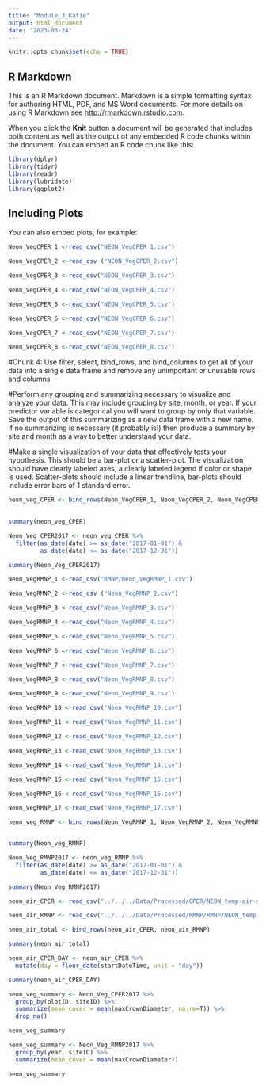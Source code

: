```yaml
---
title: "Module_3_Katie"
output: html_document
date: "2023-03-24"
---
```


```r
knitr::opts_chunk$set(echo = TRUE)
```

## R Markdown

This is an R Markdown document. Markdown is a simple formatting syntax for authoring HTML, PDF, and MS Word documents. For more details on using R Markdown see <http://rmarkdown.rstudio.com>.

When you click the **Knit** button a document will be generated that includes both content as well as the output of any embedded R code chunks within the document. You can embed an R code chunk like this:

```r


library(dplyr)
library(tidyr)
library(readr) 
library(lubridate)
library(ggplot2)


```

## Including Plots

You can also embed plots, for example:

```r


Neon_VegCPER_1 <-read_csv("NEON_VegCPER_1.csv")  

Neon_VegCPER_2 <-read_csv ("NEON_VegCPER_2.csv")

Neon_VegCPER_3 <-read_csv("NEON_VegCPER_3.csv")

Neon_VegCPER_4 <-read_csv("NEON_VegCPER_4.csv")

Neon_VegCPER_5 <-read_csv("NEON_VegCPER_5.csv")

Neon_VegCPER_6 <-read_csv("NEON_VegCPER_6.csv")

Neon_VegCPER_7 <-read_csv("NEON_VegCPER_7.csv")

Neon_VegCPER_8 <-read_csv("NEON_VegCPER_8.csv")


```

#Chunk 4: Use filter, select, bind_rows, and bind_columns to get all of your data into a single data frame and remove any unimportant or unusable rows and columns 

#Perform any grouping and summarizing necessary to visualize and analyze your data. This may include grouping by site, month, or year. If your predictor variable is categorical you will want to group by only that variable. Save the output of this summarizing as a new data frame with a new name. If no summarizing is necessary (it probably is!) then produce a summary by site and month as a way to better understand your data. 

#Make a single visualization of your data that effectively tests your hypothesis. This should be a bar-plot or a scatter-plot. The visualization should have clearly labeled axes, a clearly labeled legend if color or shape is used. Scatter-plots should include a linear trendline, bar-plots should include error bars of 1 standard error. 

```r

neon_veg_CPER <- bind_rows(Neon_VegCPER_1, Neon_VegCPER_2, Neon_VegCPER_3, Neon_VegCPER_4, Neon_VegCPER_5, Neon_VegCPER_6, Neon_VegCPER_7, Neon_VegCPER_8)
 

summary(neon_veg_CPER)


```
 


```r

Neon_Veg_CPER2017 <- neon_veg_CPER %>% 
  filter(as_date(date) >= as_date("2017-01-01") & 
         as_date(date) <= as_date("2017-12-31"))

summary(Neon_Veg_CPER2017)
```



``` r
Neon_VegRMNP_1 <-read_csv("RMNP/Neon_VegRMNP_1.csv")  

Neon_VegRMNP_2 <-read_csv ("Neon_VegRMNP_2.csv")

Neon_VegRMNP_3 <-read_csv("Neom_VegRMNP_3.csv")

Neon_VegRMNP_4 <-read_csv("Neon_VegRMNP_4.csv")

Neon_VegRMNP_5 <-read_csv("Neon_VegRMNP_5.csv")

Neon_VegRMNP_6 <-read_csv("Neon_VegRMNP_6.csv")

Neon_VegRMNP_7 <-read_csv("Neon_VegRMNP_7.csv")

Neon_VegRMNP_8 <-read_csv("Neon_VegRMNP_8.csv")

Neon_VegRMNP_9 <-read_csv("Neon_VegRMNP_9.csv")

Neon_VegRMNP_10 <-read_csv("Neon_VegRMNP_10.csv")

Neon_VegRMNP_11 <-read_csv("Neon_VegRMNP_11.csv")

Neon_VegRMNP_12 <-read_csv("Neon_VegRMNP_12.csv")

Neon_VegRMNP_13 <-read_csv("Neon_VegRMNP_13.csv")

Neon_VegRMNP_14 <-read_csv("Neon_VegRMNP_14.csv")

Neon_VegRMNP_15 <-read_csv("Neon_VegRMNP_15.csv")

Neon_VegRMNP_16 <-read_csv("Neon_VegRMNP_16.csv")

Neon_VegRMNP_17 <-read_csv("Neon_VegRMNP_17.csv")

```

``` r
neon_veg_RMNP <- bind_rows(Neon_VegRMNP_1, Neon_VegRMNP_2, Neon_VegRMNP_3, Neon_VegRMNP_4, Neon_VegRMNP_5, Neon_VegRMNP_6, Neon_VegRMNP_7, Neon_VegRMNP_8, Neon_VegRMNP_9, Neon_VegRMNP_10, Neon_VegRMNP_11, Neon_VegRMNP_12, Neon_VegRMNP_13, Neon_VegRMNP_14, Neon_VegRMNP_15, Neon_VegRMNP_16, Neon_VegRMNP_17)


summary(Neon_veg_RMNP)
```


``` r
Neon_Veg_RMNP2017 <- neon_veg_RMNP %>% 
  filter(as_date(date) >= as_date("2017-01-01") & 
         as_date(date) <= as_date("2017-12-31"))

summary(Neon_Veg_RMNP2017)

```

```r
neon_air_CPER <- read_csv("../../../Data/Processed/CPER/NEON_temp-air-single/CPER_Sep_2017_Air_30min/NEON.D10.CPER.DP1.00002.001.000.030.030.SAAT_30min.2017-09.expanded.20221201T015159Z.csv")

neon_air_RMNP <- read_csv("../../../Data/Processed/RMNP/RMNP/NEON_temp-air-single/RMNP_Sep_2017_Air/NEON.D10.RMNP.DP1.00002.001.000.030.030.SAAT_30min.2017-09.basic.20221210T032125Z.csv")
```


```r
neon_air_total <- bind_rows(neon_air_CPER, neon_air_RMNP)

summary(neon_air_total)

```

``` r
neon_air_CPER_DAY <- neon_air_CPER %>%
  mutate(day = floor_date(startDateTime, unit = "day"))

summary(neon_air_CPER_DAY)
```


``` r
neon_veg_summary <- Neon_Veg_CPER2017 %>%
  group_by(plotID, siteID) %>%
  summarize(mean_cover = mean(maxCrownDiameter, na.rm=T)) %>%
  drop_na()

neon_veg_summary

```

``` r
neon_veg_summary <- Neon_Veg_RMNP2017 %>%
  group_by(year, siteID) %>%
  summarize(mean_cover = mean(maxCrownDiameter))

neon_veg_summary

```

